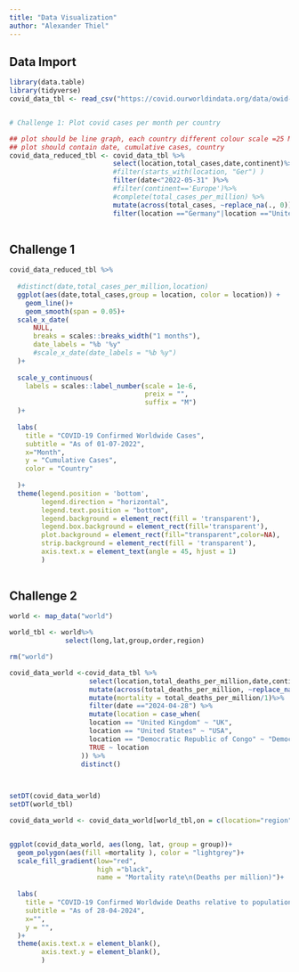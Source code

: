 ```yaml
---
title: "Data Visualization"
author: "Alexander Thiel"
---
```


## Data Import

```r
library(data.table)
library(tidyverse)
covid_data_tbl <- read_csv("https://covid.ourworldindata.org/data/owid-covid-data.csv")


# Challenge 1: Plot covid cases per month per country

## plot should be line graph, each country different colour scale =25 Million
## plot should contain date, cumulative cases, country
covid_data_reduced_tbl <- covid_data_tbl %>%
                          select(location,total_cases,date,continent)%>%
                          #filter(starts_with(location, "Ger") )
                          filter(date<"2022-05-31" )%>%
                          #filter(continent=='Europe')%>%
                          #complete(total_cases_per_million) %>% 
                          mutate(across(total_cases, ~replace_na(., 0)))%>%
                          filter(location =="Germany"|location =="United Kingdom"|location =="France"|location =="Spain"|location =="United States")
                            
```


## Challenge 1

```r
covid_data_reduced_tbl %>%
  
  #distinct(date,total_cases_per_million,location)
  ggplot(aes(date,total_cases,group = location, color = location)) +
    geom_line()+
    geom_smooth(span = 0.05)+
  scale_x_date(
      NULL,
      breaks = scales::breaks_width("1 months"),
      date_labels = "%b '%y"
      #scale_x_date(date_labels = "%b %y")
  )+
  
  scale_y_continuous(
    labels = scales::label_number(scale = 1e-6, 
                                  preix = "",
                                  suffix = "M")
  )+
  
  labs(
    title = "COVID-19 Confirmed Worldwide Cases",
    subtitle = "As of 01-07-2022",
    x="Month",
    y = "Cumulative Cases",
    color = "Country"
    
  )+
  theme(legend.position = 'bottom',
        legend.direction = "horizontal",
        legend.text.position = "bottom",
        legend.background = element_rect(fill = 'transparent'),
        legend.box.background = element_rect(fill='transparent'),
        plot.background = element_rect(fill="transparent",color=NA),
        strip.background = element_rect(fill = 'transparent'),
        axis.text.x = element_text(angle = 45, hjust = 1)
        )
 

```

## Challenge 2

```r

world <- map_data("world")

world_tbl <- world%>%
              select(long,lat,group,order,region)

rm("world")

covid_data_world <-covid_data_tbl %>%
                    select(location,total_deaths_per_million,date,continent)%>%
                    mutate(across(total_deaths_per_million, ~replace_na(., 0)))%>% 
                    mutate(mortality = total_deaths_per_million/1)%>%
                    filter(date =="2024-04-28") %>%
                    mutate(location = case_when(
                    location == "United Kingdom" ~ "UK",
                    location == "United States" ~ "USA",
                    location == "Democratic Republic of Congo" ~ "Democratic Republic of the Congo",
                    TRUE ~ location
                  )) %>%
                  distinct()
                   


setDT(covid_data_world)
setDT(world_tbl)

covid_data_world <- covid_data_world[world_tbl,on = c(location="region")]


ggplot(covid_data_world, aes(long, lat, group = group))+
  geom_polygon(aes(fill =mortality ), color = "lightgrey")+
  scale_fill_gradient(low="red",
                      high ="black",
                      name = "Mortality rate\n(Deaths per million)")+
  
  labs(
    title = "COVID-19 Confirmed Worldwide Deaths relative to population size",
    subtitle = "As of 28-04-2024",
    x="",
    y = "",
  )+
  theme(axis.text.x = element_blank(),
        axis.text.y = element_blank(),
        )

```


